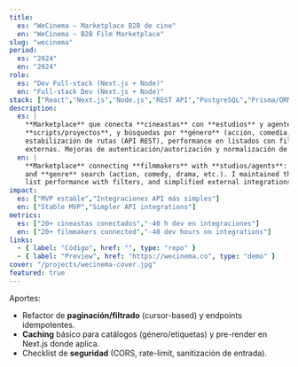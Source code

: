 ```yaml
---
title:
  es: "WeCinema — Marketplace B2B de cine"
  en: "WeCinema — B2B Film Marketplace"
slug: "wecinema"
period:
  es: "2024"
  en: "2024"
role:
  es: "Dev Full-stack (Next.js + Node)"
  en: "Full-stack Dev (Next.js + Node)"
stack: ["React","Next.js","Node.js","REST API","PostgreSQL","Prisma/ORM","Auth (JWT/OAuth)"]
description:
  es: |
    **Marketplace** que conecta **cineastas** con **estudios** y agentes: perfiles verificables, publicación de
    **scripts/proyectos**, y búsquedas por **género** (acción, comedia, drama, etc.). Mantuve el **MVP**:
    estabilización de rutas (API REST), performance en listados con filtros, y simplificación de integraciones
    externas. Mejoras de autenticación/autorización y normalización de datos para catálogos.
  en: |
    **Marketplace** connecting **filmmakers** with **studios/agents**: verified profiles, **script/project** listings,
    and **genre** search (action, comedy, drama, etc.). I maintained the **MVP**: stabilized REST routes, improved
    list performance with filters, and simplified external integrations. Hardened auth and normalized catalog data.
impact:
  es: ["MVP estable","Integraciones API más simples"]
  en: ["Stable MVP","Simpler API integrations"]
metrics:
  es: ["20+ cineastas conectados","-40 h dev en integraciones"]
  en: ["20+ filmmakers connected","-40 dev hours on integrations"]
links:
  - { label: "Código", href: "", type: "repo" }
  - { label: "Preview", href: "https://wecinema.co", type: "demo" }
cover: "/projects/wecinema-cover.jpg"
featured: true
---
```

Aportes:
- Refactor de **paginación/filtrado** (cursor-based) y endpoints idempotentes.
- **Caching** básico para catálogos (género/etiquetas) y pre-render en Next.js donde aplica.
- Checklist de **seguridad** (CORS, rate-limit, sanitización de entrada).
